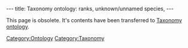 ---
title: Taxonomy ontology: ranks, unknown/unnamed species,
---

This page is obsolete.  It's contents have been transferred to [[Taxonomy ontology]].

[[Category:Ontology]]
[[Category:Taxonomy]]